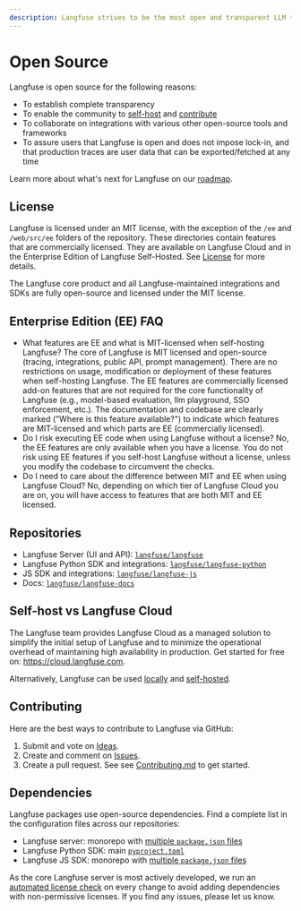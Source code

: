 ```yaml
---
description: Langfuse strives to be the most open and transparent LLM toolkit. Learn more about why open source is important to us.
---
```


# Open Source

Langfuse is open source for the following reasons:

- To establish complete transparency
- To enable the community to [self-host](/docs/deployment/self-host) and [contribute](https://github.com/langfuse/langfuse/blob/main/CONTRIBUTING.md)
- To collaborate on integrations with various other open-source tools and frameworks
- To assure users that Langfuse is open and does not impose lock-in, and that production traces are user data that can be exported/fetched at any time

Learn more about what's next for Langfuse on our [roadmap](/docs/roadmap).

## License

Langfuse is licensed under an MIT license, with the exception of the `/ee` and `/web/src/ee` folders of the repository. These directories contain features that are commercially licensed. They are available on Langfuse Cloud and in the Enterprise Edition of Langfuse Self-Hosted. See [License](https://github.com/langfuse/langfuse/blob/main/LICENSE) for more details.

The Langfuse core product and all Langfuse-maintained integrations and SDKs are fully open-source and licensed under the MIT license.

## Enterprise Edition (EE) FAQ

- What features are EE and what is MIT-licensed when self-hosting Langfuse? The core of Langfuse is MIT licensed and open-source (tracing, integrations, public API, prompt management). There are no restrictions on usage, modification or deployment of these features when self-hosting Langfuse. The EE features are commercially licensed add-on features that are not required for the core functionality of Langfuse (e.g., model-based evaluation, llm playground, SSO enforcement, etc.). The documentation and codebase are clearly marked ("Where is this feature available?") to indicate which features are MIT-licensed and which parts are EE (commercially licensed).
- Do I risk executing EE code when using Langfuse without a license? No, the EE features are only available when you have a license. You do not risk using EE features if you self-host Langfuse without a license, unless you modify the codebase to circumvent the checks.
- Do I need to care about the difference between MIT and EE when using Langfuse Cloud? No, depending on which tier of Langfuse Cloud you are on, you will have access to features that are both MIT and EE licensed.

## Repositories

- Langfuse Server (UI and API): [`langfuse/langfuse`](https://github.com/langfuse/langfuse)
- Langfuse Python SDK and integrations: [`langfuse/langfuse-python`](https://github.com/langfuse/langfuse-python)
- JS SDK and integrations: [`langfuse/langfuse-js`](https://github.com/langfuse/langfuse-js)
- Docs: [`langfuse/langfuse-docs`](https://github.com/langfuse/langfuse-docs)

## Self-host vs Langfuse Cloud

The Langfuse team provides Langfuse Cloud as a managed solution to simplify the initial setup of Langfuse and to minimize the operational overhead of maintaining high availability in production. Get started for free on: https://cloud.langfuse.com.

Alternatively, Langfuse can be used [locally](/docs/deployment/local) and [self-hosted](/docs/deployment/self-host).

## Contributing

Here are the best ways to contribute to Langfuse via GitHub:

1. Submit and vote on [Ideas](/ideas).
2. Create and comment on [Issues](/issues).
3. Create a pull request. See see [Contributing.md](https://github.com/langfuse/langfuse/blob/main/CONTRIBUTING.md) to get started.

## Dependencies

Langfuse packages use open-source dependencies. Find a complete list in the configuration files across our repositories:

- Langfuse server: monorepo with [multiple `package.json` files](https://github.com/search?q=repo%3Alangfuse%2Flangfuse%20package.json&type=code)
- Langfuse Python SDK: main [`pyproject.toml`](https://github.com/langfuse/langfuse-python/blob/main/pyproject.toml)
- Langfuse JS SDK: monorepo with [multiple `package.json` files](https://github.com/search?q=repo%3Alangfuse%2Flangfuse-js%20package.json&type=code)

As the core Langfuse server is most actively developed, we run an [automated license check](https://github.com/langfuse/langfuse/actions/workflows/licencecheck.yml) on every change to avoid adding dependencies with non-permissive licenses. If you find any issues, please let us know.

